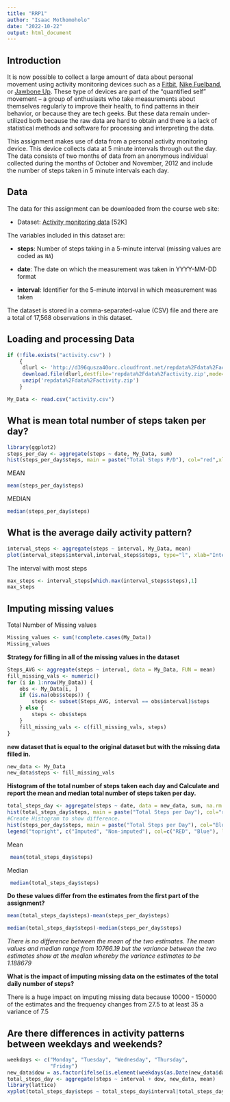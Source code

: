 ```yaml
---
title: "RRP1"
author: "Isaac Mothomoholo"
date: "2022-10-22"
output: html_document
---
```


## Introduction

It is now possible to collect a large amount of data about personal
movement using activity monitoring devices such as a
[Fitbit](http://www.fitbit.com), [Nike
Fuelband](http://www.nike.com/us/en_us/c/nikeplus-fuelband), or
[Jawbone Up](https://jawbone.com/up). These type of devices are part of
the "quantified self" movement -- a group of enthusiasts who take
measurements about themselves regularly to improve their health, to
find patterns in their behavior, or because they are tech geeks. But
these data remain under-utilized both because the raw data are hard to
obtain and there is a lack of statistical methods and software for
processing and interpreting the data.

This assignment makes use of data from a personal activity monitoring
device. This device collects data at 5 minute intervals through out the
day. The data consists of two months of data from an anonymous
individual collected during the months of October and November, 2012
and include the number of steps taken in 5 minute intervals each day.

## Data

The data for this assignment can be downloaded from the course web
site:

* Dataset: [Activity monitoring data](https://d396qusza40orc.cloudfront.net/repdata%2Fdata%2Factivity.zip) [52K]

The variables included in this dataset are:

* **steps**: Number of steps taking in a 5-minute interval (missing
    values are coded as `NA`)

* **date**: The date on which the measurement was taken in YYYY-MM-DD
    format

* **interval**: Identifier for the 5-minute interval in which
    measurement was taken




The dataset is stored in a comma-separated-value (CSV) file and there
are a total of 17,568 observations in this
dataset.



## Loading and processing Data

```r
if (!file.exists("activity.csv") )
    {
     dlurl <- 'http://d396qusza40orc.cloudfront.net/repdata%2Fdata%2Factivity.zip'  
     download.file(dlurl,destfile='repdata%2Fdata%2Factivity.zip',mode='wb')  
     unzip('repdata%2Fdata%2Factivity.zip')
    }

My_Data <- read.csv("activity.csv")
```

## What is mean total number of steps taken per day?
```r
library(ggplot2)
steps_per_day <- aggregate(steps ~ date, My_Data, sum)
hist(steps_per_day$steps, main = paste("Total Steps P/D"), col="red",xlab="No. of Steps")
```

MEAN
```r
mean(steps_per_day$steps)
```
MEDIAN

```r
median(steps_per_day$steps)
```

## What is the average daily activity pattern?
```r
interval_steps <- aggregate(steps ~ interval, My_Data, mean)
plot(interval_steps$interval,interval_steps$steps, type="l", xlab="Interval", ylab="No. of Steps",main="AVG No. of Steps per day by Interval")
```

The interval with most steps
```r
max_steps <- interval_steps[which.max(interval_steps$steps),1]
max_steps
```

## Imputing missing values

Total Number of Missing values

```r
Missing_values <- sum(!complete.cases(My_Data))
Missing_values
```

**Strategy for filling in all of the missing values in the dataset**

```r
Steps_AVG <- aggregate(steps ~ interval, data = My_Data, FUN = mean)
fill_missing_vals <- numeric()
for (i in 1:nrow(My_Data)) {
    obs <- My_Data[i, ]
    if (is.na(obs$steps)) {
        steps <- subset(Steps_AVG, interval == obs$interval)$steps
    } else {
        steps <- obs$steps
    }
    fill_missing_vals <- c(fill_missing_vals, steps)
}
```

**new dataset that is equal to the original dataset but with the missing data filled in.**

```r
new_data <- My_Data
new_data$steps <- fill_missing_vals
```

**Histogram of the total number of steps taken each day and Calculate and report the mean and median total number of steps taken per day.**

```r
total_steps_day <- aggregate(steps ~ date, data = new_data, sum, na.rm = TRUE)
hist(total_steps_day$steps, main = paste("Total Steps per Day"), col="red", xlab="No. of Steps")
#Create Histogram to show difference. 
hist(steps_per_day$steps, main = paste("Total Steps per Day"), col="Blue", xlab="No. of Steps", add=T)
legend("topright", c("Imputed", "Non-imputed"), col=c("RED", "Blue"), lwd=15)
```

Mean
```r
 mean(total_steps_day$steps)
```

Median
```r
 median(total_steps_day$steps)
```

**Do these values differ from the estimates from the first part of the assignment?**

```r
mean(total_steps_day$steps)-mean(steps_per_day$steps)
```

```r
median(total_steps_day$steps)-median(steps_per_day$steps)
```

*There is no difference between the mean of the two estimates. The mean values and median range from 10766.19 but the variance between the two estimates show at the median whereby the variance estimates to be 1.188679*

**What is the impact of imputing missing data on the estimates of the total daily number of steps?**

There is a huge impact on imputing missing data because 10000 - 150000 of the estimates and the frequency changes from 27.5 to at least 35 a variance of 7.5

## Are there differences in activity patterns between weekdays and weekends?

```r
weekdays <- c("Monday", "Tuesday", "Wednesday", "Thursday", 
              "Friday")
new_data$dow = as.factor(ifelse(is.element(weekdays(as.Date(new_data$date)),weekdays), "Weekday", "Weekend"))
total_steps_day <- aggregate(steps ~ interval + dow, new_data, mean)
library(lattice)
xyplot(total_steps_day$steps ~ total_steps_day$interval|total_steps_day$dow, main="Avg Steps per Day per Interval",xlab="5 min Interval", ylab="Steps",layout=c(1,2), type="l")
```